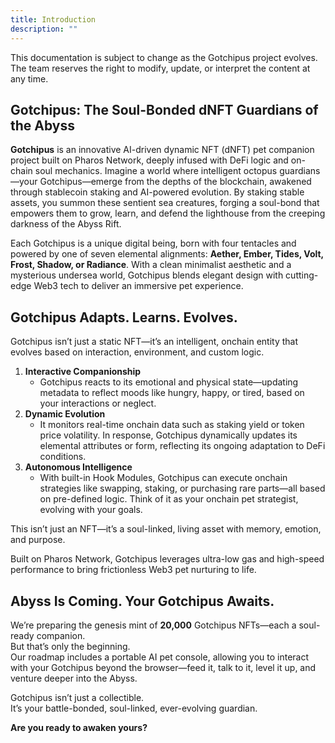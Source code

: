 ```yaml
---
title: Introduction
description: ""
---
```


<Note>
    This documentation is subject to change as the Gotchipus project evolves.  
    The team reserves the right to modify, update, or interpret the content at any time.
</Note>

## Gotchipus: The Soul-Bonded dNFT Guardians of the Abyss

**Gotchipus** is an innovative AI-driven dynamic NFT (dNFT) pet companion project built on Pharos Network, deeply infused with DeFi logic and on-chain soul mechanics.
Imagine a world where intelligent octopus guardians—your Gotchipus—emerge from the depths of the blockchain, awakened through stablecoin staking and AI-powered evolution. By staking stable assets, you summon these sentient sea creatures, forging a soul-bond that empowers them to grow, learn, and defend the lighthouse from the creeping darkness of the Abyss Rift.

Each Gotchipus is a unique digital being, born with four tentacles and powered by one of seven elemental alignments: 
**Aether, Ember, Tides, Volt, Frost, Shadow, or Radiance**. 
With a clean minimalist aesthetic and a mysterious undersea world, 
Gotchipus blends elegant design with cutting-edge Web3 tech to deliver an immersive pet experience.


## Gotchipus Adapts. Learns. Evolves.

Gotchipus isn’t just a static NFT—it’s an intelligent, onchain entity that evolves based on interaction, environment, and custom logic.
1. **Interactive Companionship**
    - Gotchipus reacts to its emotional and physical state—updating metadata to reflect moods like hungry, happy, or tired, based on your interactions or neglect.
2. **Dynamic Evolution**
    - It monitors real-time onchain data such as staking yield or token price volatility. In response, Gotchipus dynamically updates its elemental attributes or form, reflecting its ongoing adaptation to DeFi conditions.
3. **Autonomous Intelligence**
    - With built-in Hook Modules, Gotchipus can execute onchain strategies like swapping, staking, or purchasing rare parts—all based on pre-defined logic. Think of it as your onchain pet strategist, evolving with your goals.

This isn’t just an NFT—it’s a soul-linked, living asset with memory, emotion, and purpose.

Built on Pharos Network, Gotchipus leverages ultra-low gas and high-speed performance to bring frictionless Web3 pet nurturing to life.

## Abyss Is Coming. Your Gotchipus Awaits.

We’re preparing the genesis mint of **20,000** Gotchipus NFTs—each a soul-ready companion.  
But that’s only the beginning.  
Our roadmap includes a portable AI pet console, allowing you to interact with your Gotchipus beyond the browser—feed it, talk to it, level it up, and venture deeper into the Abyss.

Gotchipus isn’t just a collectible.  
It’s your battle-bonded, soul-linked, ever-evolving guardian.

**Are you ready to awaken yours?**